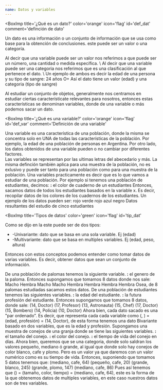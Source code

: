 ```yaml
---
name: Datos y variables
---
```


<BoxImp
  title='¿Qué es un dato?'
  color='orange'
  icon='flag'
  id='def_dat'
  comment='definción de dato'
>
  Un dato es una información o un conjunto de información que se usa como base para la obtención de conclusiones.
  este puede ser un valor o una categoría.
</BoxImp>

<BComment type='note'>
  Al decir que una variable puede ser un valor nos referimos a que puede ser un número, una cantidad o medida
  específica. \
  Al decir que una variable puede ser una categoria nos referimos que es una clasificación al que pertenece el dato. \
  Un ejemplo de ambos es decir la edad de una persona y su tipo de sangre:
  <span className='grid my-1 bg-neutral/5 p-1 grid-cols-2'>
    <span className='w-full text-center'>24 años</span>
    <span className='w-full text-center'>O+</span>
  </span>
  Así el dato tiene un valor (edad) y una categoria (tipo de sangre)
</BComment>

Al estudiar un conjunto de objetos, generalmente nos centramos en estudiar ciertas característicate
relevantes para nosotros, entonces estas características se denominan variables, donde de una variable
o más podemos sacar un dato.

<BoxImp
  title='¿Qué es una variable?'
  color='orange'
  icon='flag'
  id='def_var'
  comment='Definición de una variable'
>
  Una variable es una característica de una población, donde la misma se concentra solo en UNA de todas
  las características de la población. Por ejemplo, la edad de una población de personas en Argentina. Por otro lado,
  los datos obtenidos de una variable pueden o no cambiar por diferentes factores. \
  Las variables se representan por las ultimas letras del abecedario <Ltx txt='x,y,z,...'/> y más.
</BoxImp>
<BComment type='warn'>
  La misma definción también aplica para una muestra de la población, no es exlusivo
  y puede ser tanto para una población como para una muestra de la población.
</BComment>
<BComment type='note'>
  Una variables practicamente es decir que es lo que vamos a estudiar de una población. Por ejemplo si tenemos una
  población de estudiantes, decimos:
  <span className='block my-1 bg-neutral/5 p-1'>
    <b><Ltx txt='x'/>:</b> el color de cuaderno de un estudiantes
  </span>
  Entonces, sacamos datos de todos los estudiantes basados en la variable x. Es decir, recopilar datos de los
  colores de los cuadernos de los estudiantes. Un ejemplo de los datos pueden ser:
  <span className='my-1 bg-neutral/5 p-1 grid grid-cols-5 w-full'>
    <span className='w-full text-center'>rojo</span>
    <span className='w-full text-center'>verde</span>
    <span className='w-full text-center'>rojo</span>
    <span className='w-full text-center'>azul</span>
    <span className='w-full text-center'>negro</span>
  </span>
  <LComment>Datos resultantes del estudio de cinco estudiantes</LComment>
</BComment>

<BoxImp
  title='Tipos de datos'
  color='green'
  icon='flag'
  id='tip_dat'
>
  Como se dijo en la <Lnk url="#def_data" txt="definición de dato"/> este puede
  ser de dos tipos:
  - -Univariante: dato que se basa en una sola variable. Ej (edad)
  - -Multivariante: dato que se basa en multiples variables. Ej (edad, peso, altura)
</BoxImp>

Entonces con estos conceptos podemos entender como tomar datos de varias variables. Es decir,
obtener datos que sean un conjunto de información.

<BoxChord className='mt-2' title='Ejemplo de datos y variables 1'>
  De una población de palomas tenemos la siguiente variable.
  <span className='block my-1 bg-neutral/5 p-1'>
    <b><Ltx txt='x'/>:</b> el genero de la paloma.
  </span>
  Entonces supongamos que tomamos 8 datos donde nos sale:
  <span className='my-1 bg-neutral/5 p-1 grid grid-cols-8 w-full'>
    <span className='w-full text-center'>Macho</span>
    <span className='w-full text-center'>Hembra</span>
    <span className='w-full text-center'>Macho</span>
    <span className='w-full text-center'>Macho</span>
    <span className='w-full text-center'>Hembra</span>
    <span className='w-full text-center'>Hembra</span>
    <span className='w-full text-center'>Hembra</span>
    <span className='w-full text-center'>Hembra</span>
  </span>
  Osea, de 8 palomas estudiadas sacamos estos datos.
</BoxChord>
<BoxChord title='Ejemplo de datos y variables 2'>
  De una población de estudiantes tenemos las siguientes variables.
  <span className='block my-1 bg-neutral/5 p-1'>
    <span className='block'><b><Ltx txt='x'/>:</b> la edad del estudiante.</span>
    <span className='block'><b><Ltx txt='y'/>:</b> la futura profesión del estudiante.</span>
  </span>
  Entonces supongamos que tomamos 8 datos, donde sale:
  <span className='my-1 bg-neutral/5 p-1 grid grid-flow-col grid-rows-3 w-full'>
    <span className='w-full text-center'>(14, Doctor)</span>
    <span className='w-full text-center'>(17, Profesor)</span>
    <span className='w-full text-center'>(13, Astronauta)</span>
    <span className='w-full text-center'>(15, Chef)</span>
    <span className='w-full text-center'>(17, Doctor)</span>
    <span className='w-full text-center'>(15, Bombero)</span>
    <span className='w-full text-center'>(14, Policia)</span>
    <span className='w-full text-center'>(10, Doctor)</span>
  </span>
  Ahora bien, cada dato sacado es una "par ordenado". Es decir, que representa cada cada variable
  como (<Ltx txt='x'/>, <Ltx txt='y'/>) = (edad, profesión) = (14, Doctor), de esta forma tenemos
  una dato Bivariante basado en dos variables, que es la edad y profesión.
</BoxChord>
<BoxChord className='mb-2' title='Ejemplo de datos y variables 3'>
  Supongamos una muestra de conejos de una granja donde se tiene las siguientes variables.
  <span className='block my-1 bg-neutral/5 p-1'>
    <span className='block'><b><Ltx txt='x'/>:</b> el tamaño del conejo.</span>
    <span className='block'><b><Ltx txt='y'/>:</b> el color del conejo.</span>
    <span className='block'><b><Ltx txt='z'/>:</b> el tiempo de vida del conejo en días.</span>
  </span>
  Ahora bien, queremos que <Ltx txt='x'/> se una categoria, donde solo saldran los valores pequeño, mediano ó grande,
  al igual que <Ltx txt='y'/> donde solo hay conejos de color blanco, cafe y plomo. Pero <Ltx txt='z'/> es un valor
  ya que daremos con un valor numérico como es su tiempo de vida. Entonces, suponiendo que tomamos 5 datos tenemos que:
  <span className='my-1 bg-neutral/5 p-1 grid grid-flow-col grid-rows-2 w-full'>
    <span className='w-full text-center'>(mediano, cafe, 64)</span>
    <span className='w-full text-center'>(pequeño, cafe, 20)</span>
    <span className='w-full text-center'>(grande, blanco, 245)</span>
    <span className='w-full text-center'>(grande, plomo, 147)</span>
    <span className='w-full text-center'>(mediano, cafe, 86)</span>
  </span>
  Pues así tenemos que (<Ltx txt='x,y,z'/>) = (tamaño, color, tiempo) = (mediano, cafe, 64), este es la forma de
  la que obtenemos datos de multiples variables, en este caso nuestros datos son de tres variables.
</BoxChord>